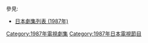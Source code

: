 {{Catnav|頁面分類|...|電視節目|電視劇|每年電視影集|1987年電視影集}}
{{Catnav|頁面分類|...|电视节目|电视剧|各國電視劇|日本電視劇|每年日本電視劇集}}

{{cat year nav
| year = 1987
| cat = 日本電視劇集 
| sortkey = 日本電視劇集
| article = 日本電視劇
| in = 
}}
參見:
*[[日本劇集列表_(1987年)|日本劇集列表 (1987年)]]

[[Category:1987年電視劇集|Category:1987年電視劇集]]
[[Category:1987年日本電視節目|Category:1987年日本電視節目]]